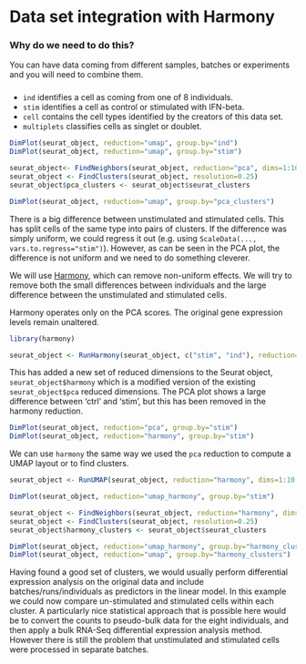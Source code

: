 # Data set integration with Harmony {#Harmony}


### Why do we need to do this? {- .rational}

You can have data coming from different samples, batches or experiments and you will need to combine them.  

### {-}


* `ind` identifies a cell as coming from one of 8 individuals.
* `stim` identifies a cell as control or stimulated with IFN-beta.
* `cell` contains the cell types identified by the creators of this data set.
* `multiplets` classifies cells as singlet or doublet.

```r
DimPlot(seurat_object, reduction="umap", group.by="ind")
DimPlot(seurat_object, reduction="umap", group.by="stim")

seurat_object<- FindNeighbors(seurat_object, reduction="pca", dims=1:10)
seurat_object <- FindClusters(seurat_object, resolution=0.25)
seurat_object$pca_clusters <- seurat_object$seurat_clusters

DimPlot(seurat_object, reduction="umap", group.by="pca_clusters")
```

There is a big difference between unstimulated and stimulated cells. This has split cells of the same type into pairs of clusters. If the difference was simply uniform, we could regress it out (e.g. using `ScaleData(..., vars.to.regress="stim")`). However, as can be seen in the PCA plot, the difference is not uniform and we need to do something cleverer.

We will use [Harmony](https://github.com/immunogenomics/harmony), which can remove non-uniform effects. We will try to remove both the small differences between individuals and the large difference between the unstimulated and stimulated cells.

Harmony operates only on the PCA scores. The original gene expression levels remain unaltered.

```r
library(harmony)

seurat_object <- RunHarmony(seurat_object, c("stim", "ind"), reduction="pca",reduction.save="harmony")
```

This has added a new set of reduced dimensions to the Seurat object, `seurat_object$harmony` which is a modified version of the existing `seurat_object$pca` reduced dimensions. The PCA plot shows a large difference between 'ctrl' and 'stim', but this has been removed in the harmony reduction.

```r
DimPlot(seurat_object, reduction="pca", group.by="stim")
DimPlot(seurat_object, reduction="harmony", group.by="stim")
```

We can use `harmony` the same way we used the `pca` reduction to compute a UMAP layout or to find clusters.

```r
seurat_object <- RunUMAP(seurat_object, reduction="harmony", dims=1:10, reduction.name="umap_harmony")

DimPlot(seurat_object, reduction="umap_harmony", group.by="stim")

seurat_object <- FindNeighbors(seurat_object, reduction="harmony", dims=1:10)
seurat_object <- FindClusters(seurat_object, resolution=0.25)
seurat_object$harmony_clusters <- seurat_object$seurat_clusters

DimPlot(seurat_object, reduction="umap_harmony", group.by="harmony_clusters")
DimPlot(seurat_object, reduction="umap", group.by="harmony_clusters")
```

Having found a good set of clusters, we would usually perform differential expression analysis on the original data and include batches/runs/individuals as predictors in the linear model. In this example we could now compare un-stimulated and stimulated cells within each cluster. A particularly nice statistical approach that is possible here would be to convert the counts to pseudo-bulk data for the eight individuals, and then apply a bulk RNA-Seq differential expression analysis method. However there is still the problem that unstimulated and stimulated cells were processed in separate batches.
